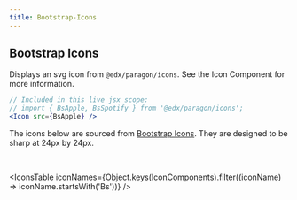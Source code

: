 ```yaml
---
title: Bootstrap-Icons
---
```



## Bootstrap Icons

Displays an svg icon from `@edx/paragon/icons`. See the <Link to="/components/icon">Icon Component</Link> for more information.

```jsx live
// Included in this live jsx scope:
// import { BsApple, BsSpotify } from '@edx/paragon/icons';
<Icon src={BsApple} />
```

The icons below are sourced from <a href="https://icons.getbootstrap.com/">Bootstrap Icons</a>. They are designed to be sharp at 24px by 24px.

<br/>

<IconsTable iconNames={Object.keys(IconComponents).filter((iconName) => iconName.startsWith('Bs'))} />
